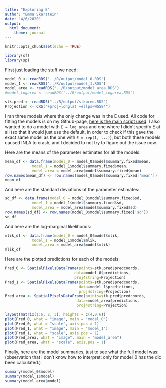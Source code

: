 ```yaml
---
title: "Exploring E"
author: "Emma Skarstein"
date: "4/6/2020"
output: 
  html_document:
    theme: journal
---
```


```r
knitr::opts_chunk$set(echo = TRUE)
```
```r
library(sf)
library(sp)
```

First just loading the stuff we need:
```r
model_0 <- readRDS("../R/output/model_0.RDS")
model_1 <- readRDS("../R/output/model_1.RDS")
model_area <- readRDS("../R/output/model_area.RDS")
#model_logarea <- readRDS("../R/output/model_logarea.RDS")

stk.pred <- readRDS("../R/output/stkpred.RDS")
Projection <- CRS("+proj=longlat +ellps=WGS84")
```
I ran three models where the only change was in the E used. All code for fitting the models is on my Github-page, [here is the main script used](https://github.com/emmaSkarstein/Citizen_Science_Skarstein_master/blob/master/R/exploring_effort.R). I also wanted to do a model with `E = log_area` and one where I didn't specify E at all (so that it would just use the default, in order to check if this gave the exact same model as the one with `E = rep(1, ...)`), but both these models caused INLA to crash, and I decided to not try to figure out the issue now.

Here are the means of the parameter estimates for all the models:
```r
mean_df <- data.frame(model_0 = model_0$model$summary.fixed$mean,
            model_1 = model_1$model$summary.fixed$mean,
            model_area = model_area$model$summary.fixed$mean)
row.names(mean_df) <- row.names(model_0$model$summary.fixed['mean'])
mean_df
```

And here are the standard deviations of the parameter estimates:

```r
sd_df <- data.frame(model_0 = model_0$model$summary.fixed$sd,
            model_1 = model_1$model$summary.fixed$sd,
            model_area = model_area$model$summary.fixed$sd)
row.names(sd_df) <- row.names(model_0$model$summary.fixed['sd'])
sd_df
```

And here are the log-marginal likelihoods:
```r
mlik_df <- data.frame(model_0 = model_0$model$mlik,
            model_1 = model_1$model$mlik,
            model_area = model_area$model$mlik)
mlik_df
```
Here are the plotted predictions for each of the models:
```r
Pred_0 <- SpatialPixelsDataFrame(points=stk.pred$predcoords, 
                               data=model_0$predictions, 
                               proj4string=Projection)
Pred_1 <- SpatialPixelsDataFrame(points=stk.pred$predcoords, 
                                 data=model_1$predictions, 
                                 proj4string=Projection)
Pred_area <- SpatialPixelsDataFrame(points=stk.pred$predcoords, 
                                data=model_area$predictions, 
                                proj4string=Projection)
```
```r
layout(matrix(1:6, 2, 3), heights = c(4,0.6))
plot(Pred_0, what = "image", main = "model_0")
plot(Pred_0, what = "scale", axis.pos = 1)
plot(Pred_1, what = "image", main = "model_1")
plot(Pred_1, what = "scale", axis.pos = 1)
plot(Pred_area, what = "image", main = "model_area")
plot(Pred_area, what = "scale", axis.pos = 1)

```

Finally, here are the model summaries, just to see what the full model was:
(observation that I don't know how to interpret: only for model_0 has the dic been calculated.)
```r
summary(model_0$model)
summary(model_1$model)
summary(model_area$model)

```

